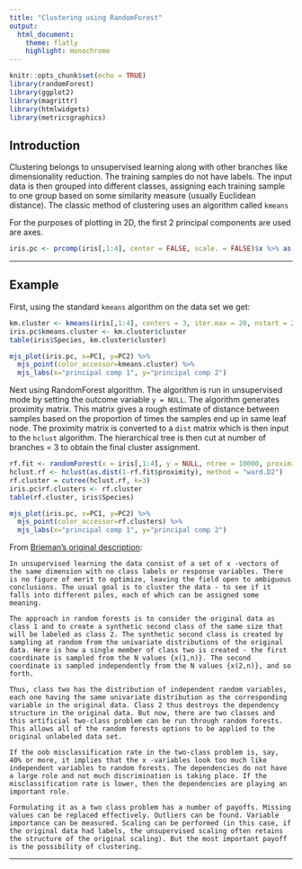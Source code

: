 ---
title: "Clustering using RandomForest"
output: 
  html_document:
    theme: flatly
    highlight: monochrome
---

```{r setup, include=FALSE, message=FALSE, echo=FALSE}
knitr::opts_chunk$set(echo = TRUE)
library(randomForest)
library(ggplot2)
library(magrittr)
library(htmlwidgets)
library(metricsgraphics)
```

## Introduction

Clustering belongs to unsupervised learning along with other branches like dimensionality reduction. The training samples do not have labels. The input data is then grouped into different classes, assigning each training sample to one group based on some similarity measure (usually Euclidean distance). The classic method of clustering uses an algorithm called `kmeans`

For the purposes of plotting in 2D, the first 2 principal components are used are axes.
```{r}
iris.pc <- prcomp(iris[,1:4], center = FALSE, scale. = FALSE)$x %>% as.data.frame()
```
<hr>

## Example

First, using the standard `kmeans` algorithm on the data set we get:
```{r}
km.cluster <- kmeans(iris[,1:4], centers = 3, iter.max = 20, nstart = 2)
iris.pc$kmeans.cluster <- km.cluster$cluster
table(iris$Species, km.cluster$cluster)

mjs_plot(iris.pc, x=PC1, y=PC2) %>%
  mjs_point(color_accessor=kmeans.cluster) %>%
  mjs_labs(x="principal comp 1", y="principal comp 2")

```

Next using RandomForest algorithm. The algorithm is run in unsupervised mode by setting the outcome variable `y = NULL`. The algorithm generates proximity matrix. This matrix gives a rough estimate of distance between samples based on the proportion of times the samples end up in same leaf node. The proximity matrix is converted to a `dist` matrix which is then input to the `hclust` algorithm. The hierarchical tree is then cut at number of branches = 3 to obtain the final cluster assignment.

```{r}
rf.fit <- randomForest(x = iris[,1:4], y = NULL, ntree = 10000, proximity = TRUE, oob.prox = TRUE)
hclust.rf <- hclust(as.dist(1-rf.fit$proximity), method = "ward.D2")
rf.cluster = cutree(hclust.rf, k=3)
iris.pc$rf.clusters <- rf.cluster
table(rf.cluster, iris$Species)

mjs_plot(iris.pc, x=PC1, y=PC2) %>%
  mjs_point(color_accessor=rf.clusters) %>%
  mjs_labs(x="principal comp 1", y="principal comp 2")
```

From [Brieman's original description](https://www.stat.berkeley.edu/~breiman/RandomForests/cc_home.htm):
```
In unsupervised learning the data consist of a set of x -vectors of the same dimension with no class labels or response variables. There is no figure of merit to optimize, leaving the field open to ambiguous conclusions. The usual goal is to cluster the data - to see if it falls into different piles, each of which can be assigned some meaning.

The approach in random forests is to consider the original data as class 1 and to create a synthetic second class of the same size that will be labeled as class 2. The synthetic second class is created by sampling at random from the univariate distributions of the original data. Here is how a single member of class two is created - the first coordinate is sampled from the N values {x(1,n)}. The second coordinate is sampled independently from the N values {x(2,n)}, and so forth.

Thus, class two has the distribution of independent random variables, each one having the same univariate distribution as the corresponding variable in the original data. Class 2 thus destroys the dependency structure in the original data. But now, there are two classes and this artificial two-class problem can be run through random forests. This allows all of the random forests options to be applied to the original unlabeled data set.

If the oob misclassification rate in the two-class problem is, say, 40% or more, it implies that the x -variables look too much like independent variables to random forests. The dependencies do not have a large role and not much discrimination is taking place. If the misclassification rate is lower, then the dependencies are playing an important role.

Formulating it as a two class problem has a number of payoffs. Missing values can be replaced effectively. Outliers can be found. Variable importance can be measured. Scaling can be performed (in this case, if the original data had labels, the unsupervised scaling often retains the structure of the original scaling). But the most important payoff is the possibility of clustering.
```
<hr>
